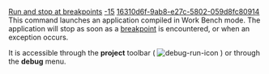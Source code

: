 [[Property:title|Run and stop at breakpoints]]
[[Property:weight|-15]]
[[Property:uuid|16310d6f-9ab8-e27c-5802-059d8fc80914]]
This command launches an application compiled in Work Bench mode. The application will stop as soon as a [[Breakpoints: Introduction|breakpoint]]  is encountered, or when an exception occurs. 

It is accessible through the '''project''' toolbar (  [[Image:debug-run-icon]]  ) or through the '''debug''' menu. 

{{seealso| [[Eiffel Debugger Execution: Introduction|Execution commands]], [[Generating executables|Compiling in Workbench mode]]  }}



